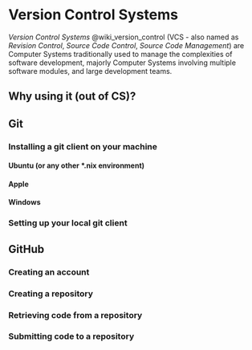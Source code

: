# Version Control Systems
*Version Control Systems* @wiki_version_control (VCS - also named as _Revision Control_, 
_Source Code Control_, _Source Code Management_) are Computer Systems 
traditionally used to manage the complexities of software development, majorly 
Computer Systems involving multiple software modules, and large development teams.

<!-- https://en.wikipedia.org/wiki/Version_control -->

## Why using it (out of CS)?

## Git

### Installing a git client on your machine

#### Ubuntu (or any other *.nix environment)
#### Apple
#### Windows

### Setting up your local git client
<!-- https://docs.github.com/pt/get-started/getting-started-with-git/setting-your-username-in-git -->
<!-- https://www.edgoad.com/2021/02/using-personal-access-tokens-with-git-and-github.html -->

## GitHub

### Creating an account

### Creating a repository

### Retrieving code from a repository

### Submitting code to a repository